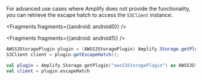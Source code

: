 For advanced use cases where Amplify does not provide the functionality, you can retrieve the escape hatch to access the `S3Client` instance:


<Fragments fragments={{android: android0}} />


<BlockSwitcher>

<Block name="Java">

<Fragments fragments={{android: android1}} />


```java
AWSS3StoragePlugin plugin = (AWSS3StoragePlugin) Amplify.Storage.getPlugin("awsS3StoragePlugin");
S3Client client = plugin.getEscapeHatch();
```

</Block>
<Block name="Kotlin">

```kotlin
val plugin = Amplify.Storage.getPlugin("awsS3StoragePlugin") as AWSS3StoragePlugin
val client = plugin.escapeHatch
```

</Block>
</BlockSwitcher>
